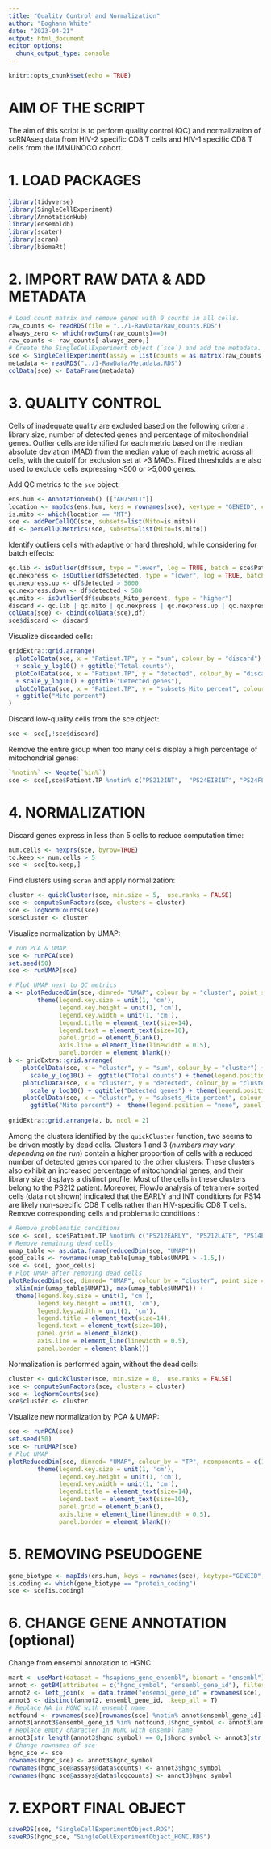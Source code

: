 ```yaml
---
title: "Quality Control and Normalization"
author: "Eoghann White"
date: "2023-04-21"
output: html_document
editor_options: 
  chunk_output_type: console
---
```


```r
knitr::opts_chunk$set(echo = TRUE)
```

# **AIM OF THE SCRIPT**
The aim of this script is to perform quality control (QC) and normalization of scRNAseq data from HIV-2 specific CD8 T cells and HIV-1 specific CD8 T cells from the IMMUNOCO cohort. 

# **1. LOAD PACKAGES**
```r
library(tidyverse)
library(SingleCellExperiment)
library(AnnotationHub)
library(ensembldb)
library(scater)
library(scran)
library(biomaRt)
```

# **2. IMPORT RAW DATA & ADD METADATA**
```r
# Load count matrix and remove genes with 0 counts in all cells. 
raw_counts <- readRDS(file = "../1-RawData/Raw_counts.RDS")
always_zero <- which(rowSums(raw_counts)==0)
raw_counts <- raw_counts[-always_zero,]
# Create the SingleCellExperiment object (`sce`) and add the metadata.
sce <- SingleCellExperiment(assay = list(counts = as.matrix(raw_counts)))
metadata <- readRDS("../1-RawData/Metadata.RDS")
colData(sce) <- DataFrame(metadata)
```

# **3. QUALITY CONTROL**

Cells of inadequate quality are excluded based on the following criteria : library size, number of detected genes and percentage of mitochondrial genes. Outlier cells are identified for each metric based on the median absolute deviation (MAD) from the median value of each metric across all cells, with the cutoff for exclusion set at >3 MADs. Fixed thresholds are also used to exclude cells expressing <500 or >5,000 genes.

Add QC metrics to the `sce` object:
```r
ens.hum <- AnnotationHub() [["AH75011"]]
location <- mapIds(ens.hum, keys = rownames(sce), keytype = "GENEID", column="SEQNAME")
is.mito <- which(location == "MT")
sce <- addPerCellQC(sce, subsets=list(Mito=is.mito))
df <- perCellQCMetrics(sce, subsets=list(Mito=is.mito))
```
Identify outliers cells with adaptive or hard threshold, while considering for batch effects:
```r
qc.lib <- isOutlier(df$sum, type = "lower", log = TRUE, batch = sce$Patient.TP)
qc.nexpress <- isOutlier(df$detected, type = "lower", log = TRUE, batch = sce$Patient.TP)
qc.nexpress.up <- df$detected > 5000
qc.nexpress.down <- df$detected < 500
qc.mito <- isOutlier(df$subsets_Mito_percent, type = "higher")
discard <- qc.lib | qc.mito | qc.nexpress | qc.nexpress.up | qc.nexpress.down
colData(sce) <- cbind(colData(sce),df)
sce$discard <- discard 
```
Visualize discarded cells:
```r
gridExtra::grid.arrange(
  plotColData(sce, x = "Patient.TP", y = "sum", colour_by = "discard")
  + scale_y_log10() + ggtitle("Total counts"),
  plotColData(sce, x = "Patient.TP", y = "detected", colour_by = "discard")
  + scale_y_log10() + ggtitle("Detected genes"),
  plotColData(sce, x = "Patient.TP", y = "subsets_Mito_percent", colour_by = "discard")
  + ggtitle("Mito percent")
)
```
Discard low-quality cells from the sce object:
```r
sce <- sce[,!sce$discard]
```
Remove the entire group when too many cells display a high percentage of mitochondrial genes: 
```r
`%notin%` <- Negate(`%in%`)
sce <- sce[,sce$Patient.TP %notin% c("PS212INT",  "PS24EI8INT", "PS24FL8INT")]
```

# **4. NORMALIZATION**
Discard genes express in less than 5 cells to reduce computation time:
```r
num.cells <- nexprs(sce, byrow=TRUE)
to.keep <- num.cells > 5
sce <- sce[to.keep,]
```
Find clusters using `scran` and apply normalization:
```r
cluster <- quickCluster(sce, min.size = 5,  use.ranks = FALSE)
sce <- computeSumFactors(sce, clusters = cluster)
sce <- logNormCounts(sce)
sce$cluster <- cluster
```
Visualize normalization by UMAP:
```r
# run PCA & UMAP
sce <- runPCA(sce)
set.seed(50)
sce <- runUMAP(sce)

# Plot UMAP next to QC metrics
a <- plotReducedDim(sce, dimred= "UMAP", colour_by = "cluster", point_size = 3) +
        theme(legend.key.size = unit(1, 'cm'),
              legend.key.height = unit(1, 'cm'),
              legend.key.width = unit(1, 'cm'),
              legend.title = element_text(size=14),
              legend.text = element_text(size=10), 
              panel.grid = element_blank(), 
              axis.line = element_line(linewidth = 0.5),
              panel.border = element_blank())
b <- gridExtra::grid.arrange(
    plotColData(sce, x = "cluster", y = "sum", colour_by = "cluster") + 
      scale_y_log10() +  ggtitle("Total counts") + theme(legend.position = "none", panel.grid = element_blank()),
    plotColData(sce, x = "cluster", y = "detected", colour_by = "cluster") + 
      scale_y_log10() + ggtitle("Detected genes") + theme(legend.position = "none", panel.grid = element_blank()),
    plotColData(sce, x = "cluster", y = "subsets_Mito_percent", colour_by = "cluster") + 
      ggtitle("Mito percent") +  theme(legend.position = "none", panel.grid = element_blank()))
  
gridExtra::grid.arrange(a, b, ncol = 2)
```
Among the clusters identified by the `quickCluster` function, two seems to be driven mostly by dead cells. Clusters 1 and 3 (*numbers may vary depending on the run*) contain a higher proportion of cells with a reduced number of detected genes compared to the other clusters. These clusters also exhibit an increased percentage of mitochondrial genes, and their library size displays a distinct profile. Most of the cells in these clusters belong to the PS212 patient. Moreover, FlowJo analysis of tetramer+ sorted cells (data not shown) indicated that the EARLY and INT conditions for PS14 are likely non-specific CD8 T cells rather than HIV-specific CD8 T cells. Remove corresponding cells and problematic conditions :
```r
# Remove problematic conditions
sce <- sce[, sce$Patient.TP %notin% c("PS212EARLY", "PS212LATE", "PS14EARLY", "PS14INT")]
# Remove remaining dead cells
umap_table <- as.data.frame(reducedDim(sce, "UMAP"))
good_cells <- rownames(umap_table[umap_table$UMAP1 > -1.5,])
sce <- sce[, good_cells]
# Plot UMAP after removing dead cells
plotReducedDim(sce, dimred= "UMAP", colour_by = "cluster", point_size = 3) +
  xlim(min(umap_table$UMAP1), max(umap_table$UMAP1)) +
  theme(legend.key.size = unit(1, 'cm'),
        legend.key.height = unit(1, 'cm'),
        legend.key.width = unit(1, 'cm'),
        legend.title = element_text(size=14),
        legend.text = element_text(size=10), 
        panel.grid = element_blank(), 
        axis.line = element_line(linewidth = 0.5),
        panel.border = element_blank())
```
Normalization is performed again, without the dead cells:
```r
cluster <- quickCluster(sce, min.size = 0,  use.ranks = FALSE)
sce <- computeSumFactors(sce, clusters = cluster)
sce <- logNormCounts(sce)
sce$cluster <- cluster
```
Visualize new normalization by PCA & UMAP:
```r
sce <- runPCA(sce)
set.seed(50)
sce <- runUMAP(sce)
# Plot UMAP
plotReducedDim(sce, dimred= "UMAP", colour_by = "TP", ncomponents = c(1:2), point_size = 3) +
        theme(legend.key.size = unit(1, 'cm'),
              legend.key.height = unit(1, 'cm'),
              legend.key.width = unit(1, 'cm'),
              legend.title = element_text(size=14),
              legend.text = element_text(size=10),
              panel.grid = element_blank(),
              axis.line = element_line(linewidth = 0.5),
              panel.border = element_blank())
```

# **5. REMOVING PSEUDOGENE**
```r
gene_biotype <- mapIds(ens.hum, keys = rownames(sce), keytype="GENEID", column="TXBIOTYPE")
is.coding <- which(gene_biotype == "protein_coding")
sce <- sce[is.coding]
```

# **6. CHANGE GENE ANNOTATION** (optional)
Change from ensembl annotation to HGNC
```r
mart <- useMart(dataset = "hsapiens_gene_ensembl", biomart = "ensembl")
annot <- getBM(attributes = c("hgnc_symbol", "ensembl_gene_id"), filters = "ensembl_gene_id", values = rownames(sce), mart = mart)
annot2 <- left_join(x  = data.frame("ensembl_gene_id" = rownames(sce), stringsAsFactors = F), y = annot, by = "ensembl_gene_id")
annot3 <- distinct(annot2, ensembl_gene_id, .keep_all = T)
# Replace NA in HGNC with ensembl name
notfound <- rownames(sce)[rownames(sce) %notin% annot$ensembl_gene_id]
annot3[annot3$ensembl_gene_id %in% notfound,]$hgnc_symbol <- annot3[annot3$ensembl_gene_id %in% notfound,]$ensembl_gene_id
# Replace empty character in HGNC with ensembl name
annot3[str_length(annot3$hgnc_symbol) == 0,]$hgnc_symbol <- annot3[str_length(annot3$hgnc_symbol) == 0,]$ensembl_gene_id
# Change rownames of sce
hgnc_sce <- sce
rownames(hgnc_sce) <- annot3$hgnc_symbol
rownames(hgnc_sce@assays@data$counts) <- annot3$hgnc_symbol
rownames(hgnc_sce@assays@data$logcounts) <- annot3$hgnc_symbol
```

# **7. EXPORT FINAL OBJECT**
```r
saveRDS(sce, "SingleCellExperimentObject.RDS")
saveRDS(hgnc_sce, "SingleCellExperimentObject_HGNC.RDS")
```
